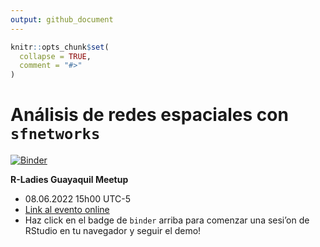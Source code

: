 ```yaml
---
output: github_document
---
```


<!-- README.md is generated from README.Rmd. Please edit that file -->

```r
knitr::opts_chunk$set(
  collapse = TRUE,
  comment = "#>"
)
```

# Análisis de redes espaciales con `sfnetworks`

<!-- badges: start -->
[![Binder](http://mybinder.org/badge_logo.svg)](https://mybinder.org/v2/gh/sfnetworks/rladies-gye/main?urlpath=rstudio)
<!-- badges: end -->

**R-Ladies Guayaquil Meetup**

- 08.06.2022 15h00 UTC-5
- [Link al evento online](https://www.meetup.com/rladies-guayaquil/events/285917056/)
- Haz click en el badge de `binder` arriba para comenzar una sesi'on de RStudio en tu navegador y seguir el demo!